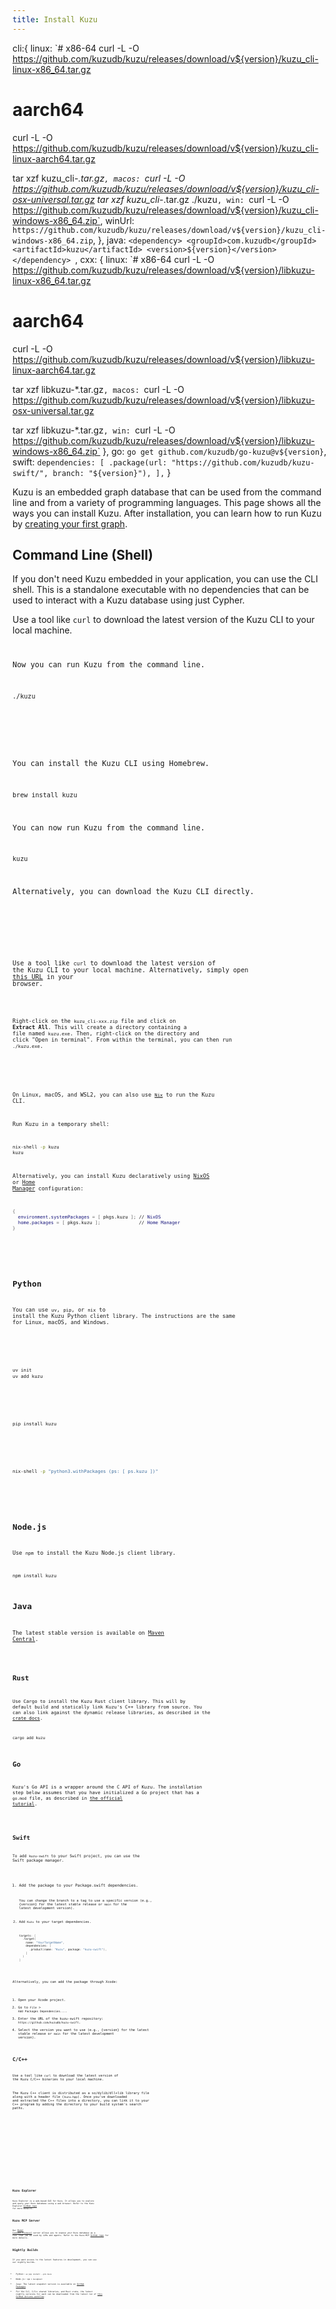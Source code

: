 ```yaml
---
title: Install Kuzu
---
```



  cli:{
    linux: `# x86-64
curl -L -O https://github.com/kuzudb/kuzu/releases/download/v${version}/kuzu_cli-linux-x86_64.tar.gz
# aarch64
curl -L -O https://github.com/kuzudb/kuzu/releases/download/v${version}/kuzu_cli-linux-aarch64.tar.gz

tar xzf kuzu_cli-*.tar.gz`,
macos: `curl -L -O https://github.com/kuzudb/kuzu/releases/download/v${version}/kuzu_cli-osx-universal.tar.gz
tar xzf kuzu_cli-*.tar.gz
./kuzu`,
win: `curl -L -O https://github.com/kuzudb/kuzu/releases/download/v${version}/kuzu_cli-windows-x86_64.zip`,
winUrl: `https://github.com/kuzudb/kuzu/releases/download/v${version}/kuzu_cli-windows-x86_64.zip`,
  },
java: `<dependency>
  <groupId>com.kuzudb</groupId>
  <artifactId>kuzu</artifactId>
  <version>${version}</version>
</dependency>
`,
cxx: {
    linux: `# x86-64
curl -L -O https://github.com/kuzudb/kuzu/releases/download/v${version}/libkuzu-linux-x86_64.tar.gz
# aarch64
curl -L -O https://github.com/kuzudb/kuzu/releases/download/v${version}/libkuzu-linux-aarch64.tar.gz

tar xzf libkuzu-*.tar.gz`,
    macos: `curl -L -O https://github.com/kuzudb/kuzu/releases/download/v${version}/libkuzu-osx-universal.tar.gz

tar xzf libkuzu-*.tar.gz`,
    win: `curl -L -O https://github.com/kuzudb/kuzu/releases/download/v${version}/libkuzu-windows-x86_64.zip`
},
go: `go get github.com/kuzudb/go-kuzu@v${version}`,
swift: `dependencies: [
  .package(url: "https://github.com/kuzudb/kuzu-swift/", branch: "${version}"),
],`
}

Kuzu is an embedded graph database that can be used from the command line and from
a variety of programming languages. This page shows all the ways you can install Kuzu.
After installation, you can learn how to run Kuzu by [creating your first graph](/get-started).

## Command Line (Shell)

If you don't need Kuzu embedded in your application, you can use the CLI shell. This is a standalone
executable with no dependencies that can be used to interact with a Kuzu database using just Cypher.

<Tabs>
<TabItem label="Linux">

Use a tool like `curl` to download the latest version of the Kuzu CLI to your local machine.
<Code code={DOWNLOAD_LINKS.cli.linux} lang="bash" frame="terminal"/>

Now you can run Kuzu from the command line.

```bash
./kuzu
```

</TabItem>

<TabItem label="macOS">

You can install the Kuzu CLI using Homebrew.

```bash
brew install kuzu
```

You can now run Kuzu from the command line.

```bash
kuzu
```

Alternatively, you can download the Kuzu CLI directly.

<Code code={DOWNLOAD_LINKS.cli.macos} lang="bash" frame="terminal"/>

</TabItem>

<TabItem label="Windows">

Use a tool like `curl` to download the latest version of the Kuzu CLI to your local machine. Alternatively,
simply open 
<a href={DOWNLOAD_LINKS.cli.winUrl} target="_blank">this URL</a> in your browser.

<Code code={DOWNLOAD_LINKS.cli.win} lang="bash" frame="terminal"/>

Right-click on the `kuzu_cli-xxx.zip` file and click on **Extract All**. This will create a directory
containing a file named `kuzu.exe`. Then, right-click on the directory and click "Open in terminal".
From within the terminal, you can then run `./kuzu.exe`.

</TabItem>

<TabItem label="Nix">

On Linux, macOS, and WSL2, you can also use [`Nix`](https://nixos.org/learn) to run the Kuzu CLI.

Run Kuzu in a temporary shell:

```bash
nix-shell -p kuzu
kuzu
```

Alternatively, you can install Kuzu declaratively using [NixOS](https://nixos.org/manual/nixos/stable/#sec-package-management) or [Home Manager](https://github.com/nix-community/home-manager) configuration:

```nix
{
  environment.systemPackages = [ pkgs.kuzu ]; // NixOS
  home.packages = [ pkgs.kuzu ];              // Home Manager
}
```

</TabItem>

</Tabs>

## Python

You can use `uv`, `pip`, or `nix` to install the Kuzu Python client library.
The instructions are the same for Linux, macOS, and Windows.

<Tabs>

<TabItem label="uv">

```bash
uv init
uv add kuzu
```

</TabItem>

<TabItem label="pip">

```bash
pip install kuzu
```

</TabItem>

<TabItem label="nix">

```bash
nix-shell -p "python3.withPackages (ps: [ ps.kuzu ])"
```

</TabItem>

</Tabs>

## Node.js

Use `npm` to install the Kuzu Node.js client library.

```bash
npm install kuzu
```

## Java

The latest stable version is available on [Maven Central](https://central.sonatype.com/artifact/com.kuzudb/kuzu).

<Code code={DOWNLOAD_LINKS.java} lang="xml" frame="terminal"/>

## Rust

Use Cargo to install the Kuzu Rust client library. This will by default build and statically link Kuzu's C++
library from source. You can also link against the dynamic release libraries, as described in the [crate docs](https://docs.rs/kuzu/latest/kuzu/#building).

```bash
cargo add kuzu
```

## Go

Kuzu's Go API is a wrapper around the C API of Kuzu. The installation step below assumes that you have
initialized a Go project that has a `go.mod` file, as described in [the official tutorial](https://go.dev/doc/tutorial/create-module).

<Code code={DOWNLOAD_LINKS.go} lang="bash" frame="terminal"/>

## Swift

To add `kuzu-swift` to your Swift project, you can use the Swift package manager.
1. Add the package to your Package.swift dependencies.
    <Code code={DOWNLOAD_LINKS.swift} lang="swift" frame="terminal"/>

    You can change the branch to a tag to use a specific version (e.g., {version} for the latest stable release or `main` for the latest development version).

2. Add `Kuzu` to your target dependencies.
    ```swift
    targets: [
      .target(
        name: "YourTargetName",
        dependencies: [
          .product(name: "Kuzu", package: "kuzu-swift"),
        ]
      )
    ]
    ```

Alternatively, you can add the package through Xcode:
1. Open your Xcode project.
2. Go to `File` > `Add Packages Dependencies...`.
3. Enter the URL of the kuzu-swift repository: `https://github.com/kuzudb/kuzu-swift`.
4. Select the version you want to use (e.g., {version} for the latest stable release or `main` for the latest development version).


## C/C++

Use a tool like `curl` to download the latest version of the Kuzu C/C++ binaries to your local machine.

The Kuzu C++ client is distributed as a so/dylib/dll+lib library file along with a header file (`kuzu.hpp`).
Once you've downloaded and extracted the C++ files into a directory, you can link it to your C++
program by adding the directory to your build system's search paths.

<Tabs>

<TabItem label="Linux">

<Code code={DOWNLOAD_LINKS.cxx.linux} lang="bash" frame="terminal"/>


</TabItem>

<TabItem label="macOS">

<Code code={DOWNLOAD_LINKS.cxx.macos} lang="bash" frame="terminal"/>

</TabItem>

<TabItem label="Windows">

<Code code={DOWNLOAD_LINKS.cxx.win} lang="bash" frame="terminal"/>

</TabItem>

</Tabs>

## Kuzu Explorer

Kuzu Explorer is a web-based GUI for Kuzu. It allows you to explore and query your Kuzu database
using a web browser. Refer to the Kuzu Explorer [GitHub repo](https://github.com/kuzudb/explorer)
for more details.

## Kuzu MCP Server

Our [Model Context Protocol](https://modelcontextprotocol.io/introduction) server allows you to expose
your Kuzu database as a tool that can be used by LLMs and agents.
Refer to the Kuzu-MCP [GitHub repo](https://github.com/kuzudb/kuzu-mcp-server) for more details.

## Nightly Builds

If you want access to the latest features in development, you can use our nightly builds.

- Python: `uv pip install --pre kuzu`
- Node.js: `npm i kuzu@next`
- Java: The latest snapshot version is available on [GitHub Packages](https://github.com/kuzudb/kuzu/packages/2258307)
- For the CLI, C/C++ shared libraries, and Rust crate, the latest nightly versions for each can be
downloaded from the latest run of [this GitHub Actions workflow](https://github.com/kuzudb/kuzu/actions/workflows/build-and-deploy.yml).
